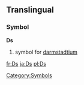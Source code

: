 ==Translingual==
===Symbol===
'''Ds'''
#{{chemistry}} symbol for [[darmstadtium]]
[[Category:Symbols]]

[[fr:Ds]]
[[ja:Ds]]
[[pl:Ds]]